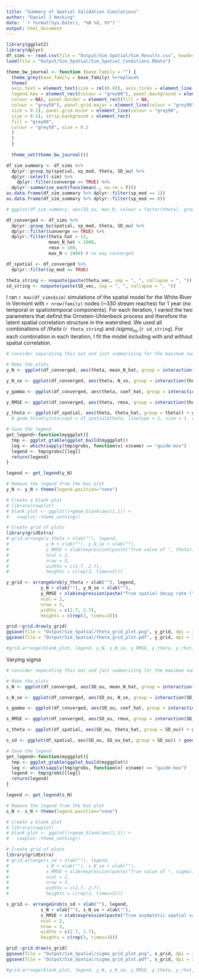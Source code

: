 ```yaml
---
title: "Summary of Spatial Validation Simulations"
author: "Daniel J Hocking"
date: '`r format(Sys.Date(), "%B %d, %Y")`'
output: html_document
---
```


```r
library(ggplot2)
library(dplyr)
df_sims <- read.csv(file = "Output/Sim_Spatial/Sim_Results.csv", header = TRUE, stringsAsFactors = FALSE)
load(file = "Output/Sim_Spatial/Sim_Spatial_Conditions.RData")
```


```r
theme_bw_journal <- function (base_family = "") {
  theme_grey(base_family = base_family) %+replace%
  theme(
  axis.text = element_text(size = rel(0.8)), axis.ticks = element_line(colour = "black"),
  legend.key = element_rect(colour = "grey80"), panel.background = element_rect(fill = "white",
  colour = NA), panel.border = element_rect(fill = NA,
  colour = "grey50"), panel.grid.major = element_line(colour = "grey90",
  size = 0.2), panel.grid.minor = element_line(colour = "grey98",
  size = 0.5), strip.background = element_rect(
  fill = "grey80",
  colour = "grey50", size = 0.2
  )
  )
  }
  
  theme_set(theme_bw_journal())
```


```r
df_sim_summary <- df_sims %>%
  dplyr::group_by(spatial, sp_mod, theta, SD_ou) %>%
  dplyr::select(-sim) %>%
    dplyr::filter(converge == TRUE) %>%
  dplyr::summarise_each(funs(mean(., na.rm = T)))
as.data.frame(df_sim_summary %>% dplyr::filter(sp_mod == 1)) 
as.data.frame(df_sim_summary %>% dplyr::filter(sp_mod == 0)) 

# ggplot(df_sim_summary, aes(SD_ou, max_N, colour = factor(theta), group = factor(theta))) + geom_smooth() #stat_smooth(aes(fill = factor(theta)))

df_converged <- df_sims %>%
  dplyr::group_by(spatial, sp_mod, theta, SD_ou) %>%
  dplyr::filter(converge == TRUE) %>%
  dplyr::filter(theta_hat < 15,
                mean_N_hat < 1000,
                rmse < 100,
                max_N < 1000) # no way converged

df_spatial <- df_converged %>%
  dplyr::filter(sp_mod == TRUE)

theta_string <- noquote(paste(theta_vec, sep = ", ", collapse = ", "))
sd_string <- noquote(paste(SD_vec, sep = ", ", collapse = ", "))
```

I ran `r max(df_sims$sim)` simulations of the spatial model for the White River in Vermont with `r nrow(family)` nodes (~330 stream reaches) for 1 year (no temporal or spatiotemporal components). For each iteration, I varied the two parameters that defind the Ornstein-Uhlenbeck process and therefore the latent spatial correlation structure in the watershed. We used all combinations of $/theta$ (`r theta_string`) and $/sigma_{ou}$ (`r sd_string`). For each combination in each iteration, I fit the model including with and without spatial correlation.


```r
# consider separating this out and just summarizing for the maximum number of sites or n_sites = 100 to more clearly isolate the year effects

# Make the plots
y_N <- ggplot(df_converged, aes(theta, mean_N_hat, group = interaction(theta, sp_mod))) + geom_boxplot(aes(fill = factor(sp_mod)), outlier.colour = "NA", width = 0.45) + scale_fill_manual(values=c("#F8766D", "#619CFF"), name = "Spatial", labels = c("FALSE", "TRUE")) + theme(legend.position = "right") + ylab("Mean density")  + stat_summary(fun.y=mean, colour="darkred", geom="point", shape=18, size=2, aes(theta, mean_N, group = interaction(theta))) + geom_text(x = 5, y = 65, label = "b", size = 10) + coord_cartesian(ylim = c(0, 85)) # + ylim(c(0,500)) #+ geom_hline(yintercept = mean(df_converged$mean_N, na.rm = T), linetype = 2, size = 1, colour = "red") 

y_N_se <- ggplot(df_converged, aes(theta, N_se, group = interaction(theta, sp_mod))) + geom_boxplot(aes(fill = factor(sp_mod)), outlier.colour = "NA", width = 0.45) + scale_fill_manual(values=c("#F8766D", "#619CFF")) + theme(legend.position = "none") + ylab("SE of mean density") + geom_text(x = 5, y = 1.3, label = "c", size = 10) + coord_cartesian(ylim = c(0, 3))

y_gamma <- ggplot(df_converged, aes(theta, coef_hat, group = interaction(theta, sp_mod))) + geom_boxplot(aes(fill = factor(sp_mod)), outlier.colour = "NA", width = 0.45) + scale_fill_manual(values=c("#F8766D", "#619CFF")) + geom_hline(yintercept = df_converged$coef_true, linetype = 2, size = 0.8, colour = "darkred") + theme(legend.position = "none") + ylab(expression(paste("Fixed effect coefficient (", gamma, ")"))) + geom_text(x = 5, y = 0.72, label = "e", size = 10) + coord_cartesian(ylim = c(0.38, 0.62))

y_RMSE <- ggplot(df_converged, aes(theta, rmse, group = interaction(theta, sp_mod))) + geom_boxplot(aes(fill = factor(sp_mod)), outlier.colour = "NA", width = 0.45) + scale_fill_manual(values=c("#F8766D", "#619CFF")) + theme(legend.position = "none") + ylab("RMSE") + coord_cartesian(ylim = c(0, 80)) # + geom_text(x = 0, y = 55, label = "d", size = 10)

y_theta <- ggplot(df_spatial, aes(theta, theta_hat, group = theta)) + geom_boxplot(aes(fill = "#619CFF"), outlier.colour = "NA", width = 0.45, width = 0.45) + scale_fill_manual(values=c("#619CFF"))  + theme(legend.position="none") + stat_summary(fun.y=mean, colour="darkred", geom="point", shape=18, size=2, aes(theta, theta, group = theta)) + ylab(expression(paste("Expected spatial decay (", theta[epsilon], ")"))) + xlab(expression(theta)) + geom_text(x = 5, y = 10.5, label = "a", size = 10) + coord_cartesian(ylim = c(0, 7)) #+ geom_text(data = means, aes(label = weight, y = weight + 0.08))
  # geom_hline(yintercept = df_spatial$theta, linetype = 2, size = 1, colour = "red") + xlab("")

# Save the legend
get_legend<-function(myggplot){
  tmp <- ggplot_gtable(ggplot_build(myggplot))
  leg <- which(sapply(tmp$grobs, function(x) x$name) == "guide-box")
  legend <- tmp$grobs[[leg]]
  return(legend)
}

legend <- get_legend(y_N)

# Remove the legend from the box plot
y_N <- y_N + theme(legend.position="none")

# Create a blank plot
# library(cowplot)
# blank_plot <- ggplot()+geom_blank(aes(1,1)) + 
#   cowplot::theme_nothing()

# Create grid of plots
library(gridExtra)
# grid.arrange(y_theta + xlab(""), legend, 
#              y_N + xlab(""), y_N_se + xlab(""), 
#              y_RMSE + xlab(expression(paste("True value of ", theta))), y_gamma + xlab(expression(paste("True value of ", theta))), 
#              ncol = 2, 
#              nrow = 3, 
#              widths = c(2.7, 2.7), 
#              heights = c(rep(3, times=3)))

y_grid <- arrangeGrob(y_theta + xlab(""), legend, 
             y_N + xlab(""), y_N_se + xlab(""), 
             y_RMSE + xlab(expression(paste("True spatial decay rate (", theta[epsilon], ")"))), y_gamma + xlab(expression(paste("True spatial decay rate (", theta[epsilon], ")"))), 
             ncol = 2, 
             nrow = 3, 
             widths = c(2.7, 2.7), 
             heights = c(rep(3, times=3)))

grid::grid.draw(y_grid)
ggsave(file = "Output/Sim_Spatial/theta_grid_plot.png", y_grid, dpi = 300)
ggsave(file = "Output/Sim_Spatial/theta_grid_plot.pdf", y_grid, dpi = 300)

#grid.arrange(blank_plot, legend, y_N, y_N_se, y_RMSE, y_theta, y_rhot, y_sigmat, y_thet_st, y_rho_st, ncol = 2, nrow = 5, widths = c(2.7, 2.7), heights = c(0.2, rep(2.5, times=4))) # y_gamma, 

```

Varying sigma 

```r
# consider separating this out and just summarizing for the maximum number of years or n_years = 20 to more clearly isolate the site effects

# Make the plots
s_N <- ggplot(df_converged, aes(SD_ou, mean_N_hat, group = interaction(SD_ou, sp_mod))) + geom_boxplot(aes(fill = factor(sp_mod)), outlier.colour = "NA", width = 0.15) + scale_fill_manual(values=c("#F8766D", "#619CFF"), name = "Spatial", labels = c("FALSE", "TRUE")) + theme(legend.position = "right") + ylab("Mean density") + stat_summary(fun.y=mean, colour="darkred", geom="point", shape=18, size=2, aes(SD_ou, mean_N, group = interaction(SD_ou))) + coord_cartesian(ylim = c(0, 70)) # + geom_text(x = .2, y = 40, label = "b", size = 10)  # + geom_hline(yintercept = mean(df_converged$mean_N, na.rm = T), linetype = 2, size = 1, colour = "red")

s_N_se <- ggplot(df_converged, aes(SD_ou, N_se, group = interaction(SD_ou, sp_mod))) + geom_boxplot(aes(fill = factor(sp_mod)), outlier.colour = "NA", width = 0.15) + scale_fill_manual(values=c("#F8766D", "#619CFF")) + theme(legend.position = "none") + ylab("SE of mean density") + coord_cartesian(ylim = c(0, 2.6)) # + geom_text(x = .2, y = 0.35, label = "c", size = 10) 

s_gamma <- ggplot(df_converged, aes(SD_ou, coef_hat, group = interaction(SD_ou, sp_mod))) + geom_boxplot(aes(fill = factor(sp_mod)), outlier.colour = "NA", width = 0.15) + scale_fill_manual(values=c("#F8766D", "#619CFF")) + geom_hline(yintercept = df_converged$coef_true, linetype = 2, size = 0.8, colour = "darkred") + theme(legend.position = "none") + ylab(expression(paste("Fixed effect coefficient (", gamma, ")"))) + coord_cartesian(ylim = c(0.3, 0.7)) # + geom_text(x = .2, y = 0.61, label = "e", size = 10) 

s_RMSE <- ggplot(df_converged, aes(SD_ou, rmse, group = interaction(SD_ou, sp_mod))) + geom_boxplot(aes(fill = factor(sp_mod)), outlier.colour = "NA", width = 0.15) + scale_fill_manual(values=c("#F8766D", "#619CFF")) + theme(legend.position = "none") + ylab("RMSE") + coord_cartesian(ylim = c(0, 65)) # + geom_text(x = .2, y = 28, label = "d", size = 10) 

s_theta <- ggplot(df_spatial, aes(SD_ou, theta_hat, group = SD_ou)) + geom_boxplot(aes(fill = "#619CFF"), outlier.colour = "NA", width = 0.15) + scale_fill_manual(values=c("#619CFF"))  + theme(legend.position="none") + stat_summary(fun.y=mean, colour="darkred", geom="point", shape=18, size=2, aes(SD_ou, SD_ou, group = SD_ou)) + ylab(expression(paste("Expected spatial decay (", theta[epsilon], ")"))) + coord_cartesian(ylim = c(0, 6)) #+ geom_text(x = .2, y = 70, label = "b", size = 10) 

s_sd <- ggplot(df_spatial, aes(SD_ou, SD_ou_hat, group = SD_ou)) + geom_boxplot(aes(fill = "#619CFF"), outlier.colour = "NA", width = 0.15) + scale_fill_manual(values=c("#619CFF")) + theme(legend.position="none") + xlab("") + stat_summary(fun.y=mean, colour="darkred", geom="point", shape=18, size=2, aes(SD_ou, SD_ou, group = SD_ou)) + ylab(expression(paste("Expected spatial variation (", sigma[epsilon], ")"))) + coord_cartesian(ylim = c(0, 1.5)) # + geom_text(x = .2, y = 0.8, label = "a", size = 10)  # + geom_hline(yintercept = df_spatial$theta, linetype = 2, size = 1, colour = "red")

# Save the legend
get_legend<-function(myggplot){
  tmp <- ggplot_gtable(ggplot_build(myggplot))
  leg <- which(sapply(tmp$grobs, function(x) x$name) == "guide-box")
  legend <- tmp$grobs[[leg]]
  return(legend)
}

legend <- get_legend(s_N)

# Remove the legend from the box plot
s_N <- s_N + theme(legend.position="none")

# Create a blank plot
# library(cowplot)
# blank_plot <- ggplot()+geom_blank(aes(1,1)) + 
#   cowplot::theme_nothing()

# Create grid of plots
library(gridExtra)
# grid.arrange(s_sd + xlab(""), legend, 
#              s_N + xlab(""), s_N_se + xlab(""), 
#              s_RMSE + xlab(expression(paste("True value of ", sigma))), s_gamma + xlab(expression(paste("True value of ", sigma))), 
#              ncol = 2, 
#              nrow = 3, 
#              widths = c(2.7, 2.7), 
#              heights = c(rep(3, times=3)))

s_grid <- arrangeGrob(s_sd + xlab(""), legend, 
             s_N + xlab(""), s_N_se + xlab(""), 
             s_RMSE + xlab(expression(paste("True asymptotic spatial variation (", sigma[epsilon], ")"))), s_gamma + xlab(expression(paste("True asymptotic spatial variation (", sigma[epsilon], ")"))), 
             ncol = 2, 
             nrow = 3, 
             widths = c(2.7, 2.7), 
             heights = c(rep(3, times=3)))

grid::grid.draw(s_grid)
ggsave(file = "Output/Sim_Spatial/sigma_grid_plot.png", s_grid, dpi = 300)
ggsave(file = "Output/Sim_Spatial/sigma_grid_plot.pdf", s_grid, dpi = 300)

#grid.arrange(blank_plot, legend, y_N, y_N_se, y_RMSE, y_theta, y_rhot, y_sigmat, y_thet_st, y_rho_st, ncol = 2, nrow = 5, widths = c(2.7, 2.7), heights = c(0.2, rep(2.5, times=4))) # y_gamma, 

```

